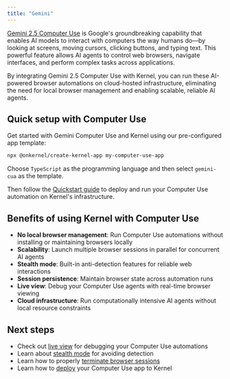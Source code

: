 ```yaml
---
title: "Gemini"
---
```


[Gemini 2.5 Computer Use](https://blog.google/technology/google-deepmind/gemini-computer-use-model/) is Google's groundbreaking capability that enables AI models to interact with computers the way humans do—by looking at screens, moving cursors, clicking buttons, and typing text. This powerful feature allows AI agents to control web browsers, navigate interfaces, and perform complex tasks across applications.

By integrating Gemini 2.5 Computer Use with Kernel, you can run these AI-powered browser automations on cloud-hosted infrastructure, eliminating the need for local browser management and enabling scalable, reliable AI agents.

## Quick setup with Computer Use

Get started with Gemini Computer Use and Kernel using our pre-configured app template:

```bash
npx @onkernel/create-kernel-app my-computer-use-app
```

Choose `TypeScript` as the programming language and then select `gemini-cua` as the template.

Then follow the [Quickstart guide](/quickstart/) to deploy and run your Computer Use automation on Kernel's infrastructure.

## Benefits of using Kernel with Computer Use

- **No local browser management**: Run Computer Use automations without installing or maintaining browsers locally
- **Scalability**: Launch multiple browser sessions in parallel for concurrent AI agents
- **Stealth mode**: Built-in anti-detection features for reliable web interactions
- **Session persistence**: Maintain browser state across automation runs
- **Live view**: Debug your Computer Use agents with real-time browser viewing
- **Cloud infrastructure**: Run computationally intensive AI agents without local resource constraints

## Next steps

- Check out [live view](/browsers/live-view) for debugging your Computer Use automations
- Learn about [stealth mode](/browsers/stealth) for avoiding detection
- Learn how to properly [terminate browser sessions](/browsers/termination)
- Learn how to [deploy](/apps/deploy) your Computer Use app to Kernel
